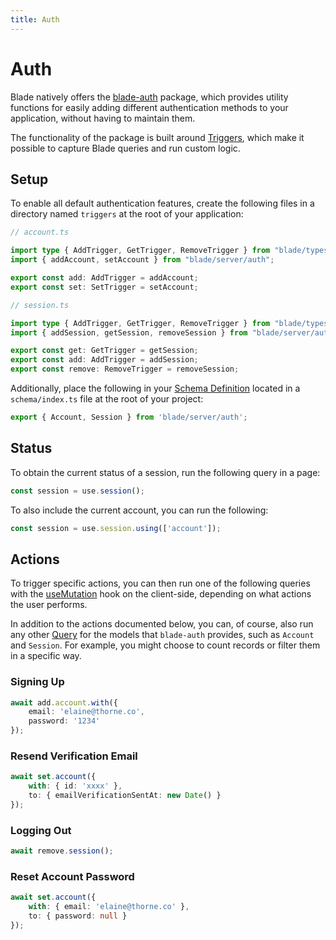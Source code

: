 ```yaml
---
title: Auth
---
```


# Auth

Blade natively offers the [blade-auth](https://github.com/ronin-co/blade/tree/main/packages/blade-auth) package, which provides utility functions for easily adding different authentication methods to your application, without having to maintain them.

The functionality of the package is built around [Triggers](/models/triggers), which make it possible to capture Blade queries and run custom logic.

## Setup

To enable all default authentication features, create the following files in a directory named `triggers` at the root of your application:

```ts
// account.ts

import type { AddTrigger, GetTrigger, RemoveTrigger } from "blade/types";
import { addAccount, setAccount } from "blade/server/auth";

export const add: AddTrigger = addAccount;
export const set: SetTrigger = setAccount;
```

```ts
// session.ts

import type { AddTrigger, GetTrigger, RemoveTrigger } from "blade/types";
import { addSession, getSession, removeSession } from "blade/server/auth";

export const get: GetTrigger = getSession;
export const add: AddTrigger = addSession;
export const remove: RemoveTrigger = removeSession;
```

Additionally, place the following in your [Schema Definition](/models) located in a `schema/index.ts` file at the root of your project:

```ts
export { Account, Session } from 'blade/server/auth';
```

## Status

To obtain the current status of a session, run the following query in a page:

```ts
const session = use.session();
```

To also include the current account, you can run the following:

```ts
const session = use.session.using(['account']);
```

## Actions

To trigger specific actions, you can then run one of the following queries with the [useMutation](/hooks#usemutation-client) hook on the client-side, depending on what actions the user performs.

In addition to the actions documented below, you can, of course, also run any other [Query](/queries) for the models that `blade-auth` provides, such as `Account` and `Session`. For example, you might choose to count records or filter them in a specific way.

### Signing Up

```ts
await add.account.with({
    email: 'elaine@thorne.co',
    password: '1234'
});
```

### Resend Verification Email

```ts
await set.account({
    with: { id: 'xxxx' },
    to: { emailVerificationSentAt: new Date() }
});
```

### Logging Out

```ts
await remove.session();
```

### Reset Account Password

```ts
await set.account({
    with: { email: 'elaine@thorne.co' },
    to: { password: null }
});
```